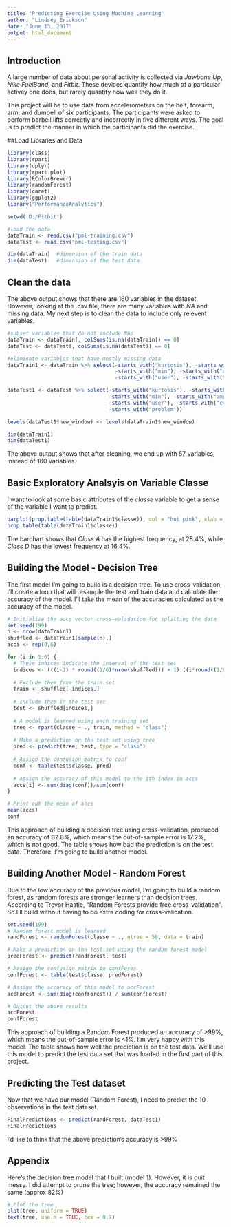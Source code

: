 ```yaml
---
title: "Predicting Exercise Using Machine Learning"
author: "Lindsey Erickson"
date: "June 13, 2017"
output: html_document
---
```



## Introduction

A large number of data about personal activity is collected via *Jawbone Up*, *Nike FuelBand*, and *Fitbit*.  These devices quantify how much of a particular activey one does, but rarely quantify how well they do it.  

This project will be to use data from accelerometers on the belt, forearm, arm, and dumbell of six participants.  The participants were asked to perform barbell lifts correctly and incorrectly in five different ways.  The goal is to predict the manner in which the participants did the exercise.

##Load Libraries and Data
```r
library(class)
library(rpart)
library(dplyr)
library(rpart.plot)
library(RColorBrewer)
library(randomForest)
library(caret)
library(ggplot2)
library("PerformanceAnalytics")

setwd('D:/Fitbit')

#load the data
dataTrain <- read.csv("pml-training.csv")
dataTest <- read.csv("pml-testing.csv")

dim(dataTrain)  #dimension of the train data
dim(dataTest)   #dimension of the test data

```

## Clean the data
The above output shows that there are 160 variables in the dataset.  However, looking at the .csv file, there are many variables with *NA* and missing data.  My next step is to clean the data to include only relevent variables. 

```r
#subset variables that do not include NAs
dataTrain <- dataTrain[, colSums(is.na(dataTrain)) == 0]
dataTest <- dataTest[, colSums(is.na(dataTest)) == 0]

#eliminate variables that have mostly missing data
dataTrain1 <- dataTrain %>% select(-starts_with("kurtosis"), -starts_with("skewness"), -starts_with("max"), 
                                   -starts_with("min"), -starts_with("amplitude"), -starts_with("X"), 
                                   -starts_with("user"), -starts_with("cvtd_time"))

dataTest1 <- dataTest %>% select(-starts_with("kurtosis"), -starts_with("skewness"), -starts_with("max"), 
                                 -starts_with("min"), -starts_with("amplitude"), -starts_with("X"), 
                                 -starts_with("user"), -starts_with("cvtd_time"),
                                 -starts_with("problem"))

levels(dataTest1$new_window) <- levels(dataTrain1$new_window)

dim(dataTrain1)
dim(dataTest1)

```
The above output shows that after cleaning, we end up with 57 variables, instead of 160 variables.

## Basic Exploratory Analsyis on Variable Classe
I want to look at some basic attributes of the *classe* variable to get a sense of the variable I want to predict.
```r
barplot(prop.table(table(dataTrain1$classe)), col = "hot pink", xlab = "Class", ylab = "Frequency")
prop.table(table(dataTrain1$classe)) 
```
The barchart shows that *Class A* has the highest frequency, at 28.4%, while *Class D* has the lowest frequency at 16.4%.

## Building the Model - Decision Tree
The first model I'm going to build is a decision tree.  To use cross-validation, I'll create a loop that will resample the test and train data and calculate the accuracy of the model.  I'll take the mean of the accuracies calculated as the accuracy of the model.
```r
# Initialize the accs vector cross-validation for splitting the data
set.seed(199)
n <- nrow(dataTrain1)
shuffled <- dataTrain1[sample(n),]
accs <- rep(0,6)

for (i in 1:6) {
  # These indices indicate the interval of the test set
  indices <- (((i-1) * round((1/6)*nrow(shuffled))) + 1):((i*round((1/6) * nrow(shuffled))))
  
  # Exclude them from the train set
  train <- shuffled[-indices,]
  
  # Include them in the test set
  test <- shuffled[indices,]
  
  # A model is learned using each training set
  tree <- rpart(classe ~ ., train, method = "class")
  
  # Make a prediction on the test set using tree
  pred <- predict(tree, test, type = "class")
  
  # Assign the confusion matrix to conf
  conf <- table(test$classe, pred)
  
  # Assign the accuracy of this model to the ith index in accs
  accs[i] <- sum(diag(conf))/sum(conf)
}

# Print out the mean of accs
mean(accs)
conf

```
This approach of building a decision tree using cross-validation, produced an accuracy of 82.8%, which means the out-of-sample error is 17.2%, which is not good.  The table shows how bad the prediction is on the test data.  Therefore, I'm going to build another model.

## Building Another Model - Random Forest
Due to the low accuracy of the previous model, I'm going to build a random forest, as random forests are stronger learners than decision trees.  According to Trevor Hastie, "Random Forests provide free cross-validation".  So I'll build without having to do extra coding for cross-validation.
```r
set.seed(199)
# Random forest model is learned
randForest <- randomForest(classe ~ ., ntree = 50, data = train)

# Make a prediction on the test set using the random forest model
predForest <- predict(randForest, test)

# Assign the confusion matrix to confFores
confForest <- table(test$classe, predForest)

# Assign the accuracy of this model to accForest
accForest <- sum(diag(confForest)) / sum(confForest)

# Output the above results
accForest
confForest
```
This approach of building a Random Forest produced an accuracy of >99%, which means the out-of-sample error is <1%.  I'm very happy with this model.  The table shows how well the prediction is on the test data.  We'll use this model to predict the test data set that was loaded in the first part of this project.


## Predicting the Test dataset
Now that we have our model (Random Forest), I need to predict the 10 observations in the test dataset.
```r
FinalPredictions <- predict(randForest, dataTest1)
FinalPredictions
```
I'd like to think that the above prediction's accuracy is >99%

## Appendix
Here's the decision tree model that I built (model 1).  However, it is quit messy.  I did attempt to prune the tree; however, the accuracy remained the same (approx 82%)
```r
# Plot the tree 
plot(tree, uniform = TRUE)
text(tree, use.n = TRUE, cex = 0.7)
```
